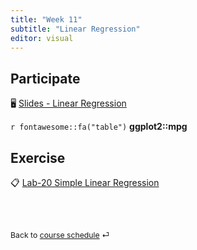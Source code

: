 ```yaml
---
title: "Week 11"
subtitle: "Linear Regression"
editor: visual
---
```


::: callout-important
:::

## Participate

🖥️ [Slides - Linear Regression](/slides/16-linear-reg.html)

`r fontawesome::fa("table")` **ggplot2::mpg**

## Exercise

📋 [Lab-20 Simple Linear Regression](/exercise/lab20-slr.html)

<br><br>

::: {style="font-size: 0.875em;"}
Back to [course schedule](/ "Course schedule") ⏎
:::
